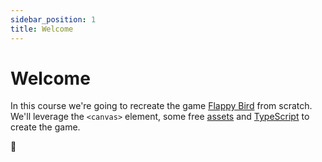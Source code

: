 ```yaml
---
sidebar_position: 1
title: Welcome
---
```


# Welcome

In this course we're going to recreate the game [Flappy Bird](https://en.wikipedia.org/wiki/Flappy_Bird) from scratch. We'll leverage the `<canvas>` element, some free [assets](https://megacrash.itch.io/flappy-bird-assets) and [TypeScript](https://www.typescriptlang.org/) to create the game.

🚧
